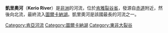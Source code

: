 '''凱里奧河'''（'''Kerio River'''）是[[非洲|非洲]]的河流，位於[[肯雅|肯雅]][[裂谷省|裂谷省]]，發源自[[赤道|赤道]]附近，然後向北流，最終流入[[圖爾卡納湖|圖爾卡納湖]]。凱里奧河是該國最長的河流之一。

{{Kenya-stub}}
{{Rivers of Kenya}}
{{DEFAULTSORT:Kerio}}
[[Category:肯亞河流|Category:肯亞河流]]
[[Category:圖爾卡納湖|Category:圖爾卡納湖]]
[[Category:東非大裂谷|Category:東非大裂谷]]